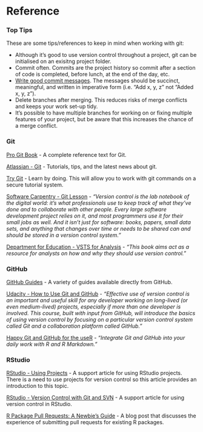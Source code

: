 # Reference {-}

### Top Tips {-}

These are some tips/references to keep in mind when working with git:

* Although it's good to use version control throughout a project, git can be initialised on an exisitng project folder.
* Commit often. Commits are the project history so commit after a section of code is completed, before lunch, at the end of the day, etc.
* [Write good commit messages](https://github.com/erlang/otp/wiki/writing-good-commit-messages). The messages should be succinct, meaningful, and written in imperative form (i.e. "Add x, y, z" not "Added x, y, z").
* Delete branches after merging. This reduces risks of merge conflicts and keeps your work set-up tidy.
* It's possible to have multiple branches for working on or fixing multiple features of your project, but be aware that this increases the chance of a merge conflict.


### Git {-}

[Pro Git Book](https://git-scm.com/book/en/v2) - A complete reference text for Git.

[Atlassian - Git](https://www.atlassian.com/git) - Tutorials, tips, and the latest news about git.

[Try Git](https://try.github.io/) - Learn by doing. This will allow you to work with git commands on a secure tutorial system.

[Software Carpentry - Git Lesson](http://swcarpentry.github.io/git-novice/) - *"Version control is the lab notebook of the digital world: it’s what professionals use to keep track of what they’ve done and to collaborate with other people. Every large software development project relies on it, and most programmers use it for their small jobs as well. And it isn’t just for software: books, papers, small data sets, and anything that changes over time or needs to be shared can and should be stored in a version control system."*

[Department for Education - VSTS for Analysis](https://dfe-analytical-services.github.io/vsts-for-analysis/) - *"This book aims act as a resource for analysts on how and why they should use version control."*


### GitHub {-}

[GitHub Guides](https://guides.github.com/) - A variety of guides available directly from GitHub.

[Udacity - How to Use Git and GitHub](https://eu.udacity.com/course/how-to-use-git-and-github--ud775) - *"Effective use of version control is an important and useful skill for any developer working on long-lived (or even medium-lived) projects, especially if more than one developer is involved. This course, built with input from GitHub, will introduce the basics of using version control by focusing on a particular version control system called Git and a collaboration platform called GitHub."*

[Happy Git and GitHub for the useR](https://happygitwithr.com/) - *"Integrate Git and GitHub into your daily work with R and R Markdown."*


### RStudio {-}

[RStudio - Using Projects](https://support.rstudio.com/hc/en-us/articles/200526207) - A support article for using RStudio projects. There is a need to use projects for version control so this article provides an introduction to this topic.

[RStudio - Version Control with Git and SVN](https://support.rstudio.com/hc/en-us/articles/200532077-Version-Control-with-Git-and-SVN) - A support article for using version control in RStudio.

[R Package Pull Requests: A Newbie's Guide](https://tonyelhabr.rbind.io/post/making-first-pull-request/) - A blog post that discusses the experience of submitting pull requests for existing R packages.

